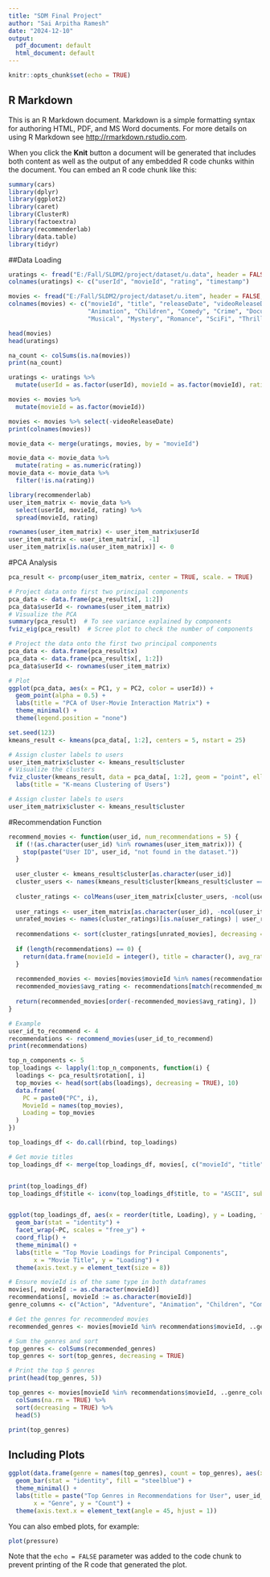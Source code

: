 ---
title: "SDM Final Project"
author: "Sai Arpitha Ramesh"
date: "2024-12-10"
output:
  pdf_document: default
  html_document: default
---

```{r setup, include=FALSE}
knitr::opts_chunk$set(echo = TRUE)
```

## R Markdown

This is an R Markdown document. Markdown is a simple formatting syntax for authoring HTML, PDF, and MS Word documents. For more details on using R Markdown see <http://rmarkdown.rstudio.com>.

When you click the **Knit** button a document will be generated that includes both content as well as the output of any embedded R code chunks within the document. You can embed an R code chunk like this:

```{r cars}
summary(cars)
library(dplyr)
library(ggplot2)
library(caret)
library(ClusterR)
library(factoextra)
library(recommenderlab)
library(data.table)
library(tidyr)
```

##Data Loading 
```{r}
uratings <- fread("E:/Fall/SLDM2/project/dataset/u.data", header = FALSE, sep = "\t")
colnames(uratings) <- c("userId", "movieId", "rating", "timestamp")

movies <- fread("E:/Fall/SLDM2/project/dataset/u.item", header = FALSE, sep = "|")
colnames(movies) <- c("movieId", "title", "releaseDate", "videoReleaseDate", "IMDbURL", "unknown", "Action", "Adventure", 
                      "Animation", "Children", "Comedy", "Crime", "Documentary", "Drama", "Fantasy", "FilmNoir", "Horror", 
                      "Musical", "Mystery", "Romance", "SciFi", "Thriller", "War", "Western")
```

```{r}
head(movies)
head(uratings)
```
```{r}
na_count <- colSums(is.na(movies))
print(na_count)

```
```{r}
uratings <- uratings %>% 
  mutate(userId = as.factor(userId), movieId = as.factor(movieId), rating = as.numeric(rating))
```

```{r}
movies <- movies %>% 
  mutate(movieId = as.factor(movieId))
```

```{r}
movies <- movies %>% select(-videoReleaseDate)
print(colnames(movies))
```
```{r}
movie_data <- merge(uratings, movies, by = "movieId")
```

```{r}
movie_data <- movie_data %>%
  mutate(rating = as.numeric(rating))
movie_data <- movie_data %>%
  filter(!is.na(rating))
```

```{r}
library(recommenderlab)
user_item_matrix <- movie_data %>%
  select(userId, movieId, rating) %>%
  spread(movieId, rating)
```

```{r}
rownames(user_item_matrix) <- user_item_matrix$userId
user_item_matrix <- user_item_matrix[, -1]
user_item_matrix[is.na(user_item_matrix)] <- 0
```

#PCA Analysis
```{r}
pca_result <- prcomp(user_item_matrix, center = TRUE, scale. = TRUE)

# Project data onto first two principal components
pca_data <- data.frame(pca_result$x[, 1:2])
pca_data$userId <- rownames(user_item_matrix)
# Visualize the PCA
summary(pca_result)  # To see variance explained by components
fviz_eig(pca_result)  # Scree plot to check the number of components

# Project the data onto the first two principal components
pca_data <- data.frame(pca_result$x)
pca_data <- data.frame(pca_result$x[, 1:2])
pca_data$userId <- rownames(user_item_matrix)

# Plot
ggplot(pca_data, aes(x = PC1, y = PC2, color = userId)) +
  geom_point(alpha = 0.5) +
  labs(title = "PCA of User-Movie Interaction Matrix") +
  theme_minimal() +
  theme(legend.position = "none")
```
```{r}
set.seed(123)
kmeans_result <- kmeans(pca_data[, 1:2], centers = 5, nstart = 25)

# Assign cluster labels to users
user_item_matrix$cluster <- kmeans_result$cluster
# Visualize the clusters
fviz_cluster(kmeans_result, data = pca_data[, 1:2], geom = "point", ellipse.type = "convex") +
  labs(title = "K-means Clustering of Users")

# Assign cluster labels to users
user_item_matrix$cluster <- kmeans_result$cluster
```
#Recommendation Function 
```{r}
recommend_movies <- function(user_id, num_recommendations = 5) {
  if (!(as.character(user_id) %in% rownames(user_item_matrix))) {
    stop(paste("User ID", user_id, "not found in the dataset."))
  }
  
  user_cluster <- kmeans_result$cluster[as.character(user_id)]
  cluster_users <- names(kmeans_result$cluster[kmeans_result$cluster == user_cluster])
  
  cluster_ratings <- colMeans(user_item_matrix[cluster_users, -ncol(user_item_matrix), drop = FALSE], na.rm = TRUE)
  
  user_ratings <- user_item_matrix[as.character(user_id), -ncol(user_item_matrix)]
  unrated_movies <- names(cluster_ratings)[is.na(user_ratings) | user_ratings == 0]
  
  recommendations <- sort(cluster_ratings[unrated_movies], decreasing = TRUE)[1:num_recommendations]
  
  if (length(recommendations) == 0) {
    return(data.frame(movieId = integer(), title = character(), avg_rating = numeric()))
  }
  
  recommended_movies <- movies[movies$movieId %in% names(recommendations), c("movieId", "title")]
  recommended_movies$avg_rating <- recommendations[match(recommended_movies$movieId, names(recommendations))]
  
  return(recommended_movies[order(-recommended_movies$avg_rating), ])
}
```

```{r}
# Example
user_id_to_recommend <- 4
recommendations <- recommend_movies(user_id_to_recommend)
print(recommendations)
```
```{r}
top_n_components <- 5
top_loadings <- lapply(1:top_n_components, function(i) {
  loadings <- pca_result$rotation[, i]
  top_movies <- head(sort(abs(loadings), decreasing = TRUE), 10)
  data.frame(
    PC = paste0("PC", i),
    MovieId = names(top_movies),
    Loading = top_movies
  )
})

top_loadings_df <- do.call(rbind, top_loadings)

# Get movie titles
top_loadings_df <- merge(top_loadings_df, movies[, c("movieId", "title")], by.x = "MovieId", by.y = "movieId")


print(top_loadings_df)
top_loadings_df$title <- iconv(top_loadings_df$title, to = "ASCII", sub = "")


ggplot(top_loadings_df, aes(x = reorder(title, Loading), y = Loading, fill = PC)) +
  geom_bar(stat = "identity") +
  facet_wrap(~PC, scales = "free_y") +
  coord_flip() +
  theme_minimal() +
  labs(title = "Top Movie Loadings for Principal Components",
       x = "Movie Title", y = "Loading") +
  theme(axis.text.y = element_text(size = 8))
```

```{r}
# Ensure movieId is of the same type in both dataframes
movies[, movieId := as.character(movieId)]
recommendations[, movieId := as.character(movieId)]
genre_columns <- c("Action", "Adventure", "Animation", "Children", "Comedy", "Crime", "Documentary", "Drama", "Fantasy", "FilmNoir", "Horror", "Musical", "Mystery", "Romance", "SciFi", "Thriller", "War", "Western")

# Get the genres for recommended movies
recommended_genres <- movies[movieId %in% recommendations$movieId, ..genre_columns]

# Sum the genres and sort
top_genres <- colSums(recommended_genres)
top_genres <- sort(top_genres, decreasing = TRUE)

# Print the top 5 genres
print(head(top_genres, 5))
```

```{r}
top_genres <- movies[movieId %in% recommendations$movieId, ..genre_columns] %>%
  colSums(na.rm = TRUE) %>%
  sort(decreasing = TRUE) %>%
  head(5)

print(top_genres)
```

## Including Plots
```{r}

ggplot(data.frame(genre = names(top_genres), count = top_genres), aes(x = reorder(genre, -count), y = count)) +
  geom_bar(stat = "identity", fill = "steelblue") +
  theme_minimal() +
  labs(title = paste("Top Genres in Recommendations for User", user_id_to_recommend),
       x = "Genre", y = "Count") +
  theme(axis.text.x = element_text(angle = 45, hjust = 1))
```

You can also embed plots, for example:

```{r pressure, echo=FALSE}
plot(pressure)
```

Note that the `echo = FALSE` parameter was added to the code chunk to prevent printing of the R code that generated the plot.
